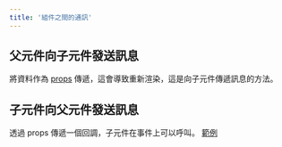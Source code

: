 ```yaml
---
title: '組件之間的通訊'
---
```


## 父元件向子元件發送訊息

將資料作為 [props](./properties) 傳遞，這會導致重新渲染，這是向子元件傳遞訊息的方法。

## 子元件向父元件發送訊息

透過 props 傳遞一個回調，子元件在事件上可以呼叫。 [範例](callbacks#passing-callbacks-as-props)